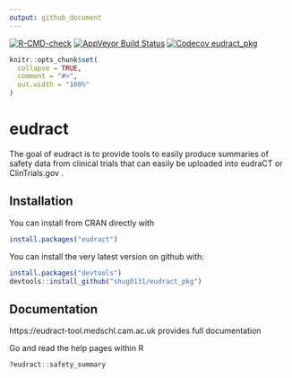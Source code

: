 ---
output: github_document
---
<!-- badges: start -->
[![R-CMD-check](https://github.com/shug0131/eudract_pkg/workflows/R-CMD-check/badge.svg)](https://github.com/shug0131/eudract_pkg/actions)
[![AppVeyor Build Status](https://ci.appveyor.com/api/projects/status/github/shug0131/eudract_pkg?branch=master&svg=true)](https://ci.appveyor.com/project/shug0131/eudract_pkg)
[![Codecov eudract_pkg](https://codecov.io/gh/shug0131/eudract_pkg/branch/master/graph/badge.svg)](hhttps://app.codecov.io/gh/shug0131/eudract_pkg?branch=master)
<!-- badges: end -->




<!-- README.md is generated from README.Rmd. Please edit that file -->

```{r setup, include = FALSE}
knitr::opts_chunk$set(
  collapse = TRUE,
  comment = "#>",
  out.width = "100%"
)
```
# eudract

The goal of eudract is to provide tools to easily produce summaries of safety data from clinical trials that can easily be uploaded into eudraCT or ClinTrials.gov . 



## Installation

You can install from CRAN directly with

```r
install.packages("eudract")
```


You can install the very latest version on github with:

``` r
install.packages("devtools")
devtools::install_github("shug0131/eudract_pkg")
```

## Documentation

https://eudract-tool.medschl.cam.ac.uk provides full documentation

Go and read the help pages within R

```{r example}
?eudract::safety_summary
```

